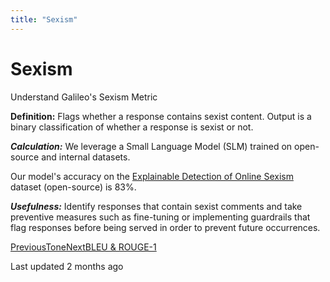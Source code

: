 ```yaml
---
title: "Sexism"
---
```


# Sexism

Understand Galileo's Sexism Metric

**Definition:** Flags whether a response contains sexist content. Output is a binary classification of whether a response is sexist or not.

_**Calculation:**_ We leverage a Small Language Model (SLM) trained on open-source and internal datasets.

Our model's accuracy on the [Explainable Detection of Online Sexism](https://github.com/rewire-online/edos) dataset (open-source) is 83%.

_**Usefulness:**_ Identify responses that contain sexist comments and take preventive measures such as fine-tuning or implementing guardrails that flag responses before being served in order to prevent future occurrences.

[PreviousTone](/galileo/gen-ai-studio-products/guardrail-store/tone)[NextBLEU & ROUGE-1](/galileo/gen-ai-studio-products/guardrail-store/bleu-and-rouge-1)

Last updated 2 months ago